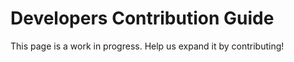 
# Developers Contribution Guide

<Callout emoji='🚨'>
	This page is a work in progress. Help us expand it by contributing!
</Callout>
